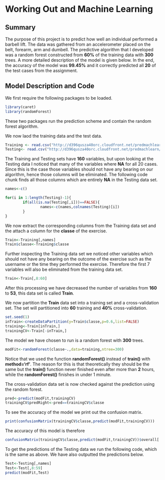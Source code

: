 Working Out and Machine Learning
========================================================

## Summary

The purpose of this project is to predict how well an individual performed a barbell lift. The data was gathered from an accelerometer placed on the belt, forearm, arm and dumbell. The predictive algorithm that I developed was a random forest constructed from **60%** of the training data with **300** trees. A more detailed description of the model is given below. In the end, the accuracy of the model was **99.45%** and it correctly predicted all **20** of the test cases from the assignment.  

## Model Description and Code

We first require the following packages to be loaded.
```r
library(caret)
library(randomForest)
```
These two packages run the prediction scheme and contain the random forest algorithm.

We now laod the training data and the test data.

```r
Training <- read.csv("http://d396qusza40orc.cloudfront.net/predmachlearn/pml-training.csv")
Testing<- read.csv("http://d396qusza40orc.cloudfront.net/predmachlearn/pml-testing.csv")
```

The Training and Testing sets have **160** variables, but upon looking at the Testing data I noticed that many of the variables where **NA** for all 20 cases. Since this is the case those variables should not have any bearing on our algorithm, hence those columns will be eliminated. The following code chunk finds all those columns which are entirely **NA** in the Testing data set.

```r
names<-c()

for(i in 1:length(Testing)-1){
        if(all(is.na(Testing[,i]))==FALSE){
                names<-c(names,colnames(Testing)[i])
        }
}
```

We now extract the corresponding columns from the Training data set and the attach a column for the **classe** of the exercise.
```r
Train<-Training[,names]
Train$classe<-Training$classe
```

Further inspecting the Training data set we noticed other variables which should not have any bearing on the outcome of the exercise such as the username or the time they performed the exercise. Therefore the first 7 variables will also be eliminated from the training data set.
```r
Train<-Train[,8:60]
```
After this processing we have decreased the number of variables from **160** to **53**, this data set is called **Train**.

We now partition the **Train** data set into a training set and a cross-validation set. The set will partitioned into **60** training and **40%** cross-validation.
```r
set.seed(1)
inTrain<-createDataPartition(y=Train$classe,p=0.6,list=FALSE)
training<-Train[inTrain,]
trainingCV<-Train[-inTrain,]
```

The model we have chosen to run is a random forest with **300** trees. 
```r
modFit<-randomForest(classe~.,data=training,ntree=300)
```

Notice that we used the function **randomForest()** instead of **train()** with **method='rf'**. The reason for this is that theoretically they should be the same but the **train()** function never finished even after more than **2** hours, while the **randomForest()** finishes in under 1 minute.

The cross-validation data set is now checked against the prediction using the random forest.
```r
pred<-predict(modFit,trainingCV)
trainingCV$predRight<-pred==trainingCV$classe
```

To see the accuracy of the model we print out the confusion matrix.
```r
print(confusionMatrix(trainingCV$classe,predict(modFit,trainingCV)))
```
The accuracy of this model is therefore 
```r
confusionMatrix(trainingCV$classe,predict(modFit,trainingCV))$overall['Accuracy']
```
To get the predictions of the Testing data we run the following code, which is the same as above. We have also outputted the predictions below.
```r
Test<-Testing[,names]
Test<-Test[,8:59]
predict(modFit,Test)
```
